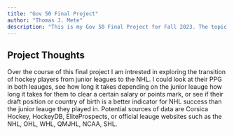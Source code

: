 ```yaml
---
title: "Gov 50 Final Project"
author: "Thomas J. Mete"
description: "This is my Gov 50 Final Project for Fall 2023. The topic and reserach question have not yet been finalized but see "Project Thoughts" for some preliminary ideas."
---
```


## Project Thoughts

Over the course of this final project I am intrested in exploring the transition of hockey players from junior leagues to the NHL. I could look at their PPG in both leauges, see how long it takes depending on the junior leauge how long it takes for them to clear a certain salary or points mark, or see if their draft position or country of birth is a better indicator for NHL success than the junior leauge they played in. Potential sources of data are Corsica Hockey, HockeyDB, EliteProspects, or official leauge websites such as the NHL, OHL, WHL, QMJHL, NCAA, SHL.
